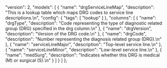   "version": 2,
  "models": [
    {
      "name": "drgServiceLineMap",
      "description": "This is a lookup table which maps DRG codes to service line descriptions.\n",
      "config": {
        "tags": [
          "lookup"
        ]
      },
      "columns": [
        {
          "name": "drgType",
          "description": "Code representing the type of diagnostic related group (DRG) specified in the drg column.\n"
        },
        {
          "name": "drgVersion",
          "description": "Version of the DRG code.\n"
        },
        {
          "name": "drgCode",
          "description": "Number representing the diagnosis related group (DRG).\n"
        },
        {
          "name": "serviceLineMajor",
          "description": "Top-level service line.\n"
        },
        {
          "name": "serviceLineMinor",
          "description": "Low-level service line.\n"
        },
        {
          "name": "medSurg",
          "description": "Indicates whether this DRG is medical (M) or surgical (S).\n"
        }
      ]
    }
  ]
};
